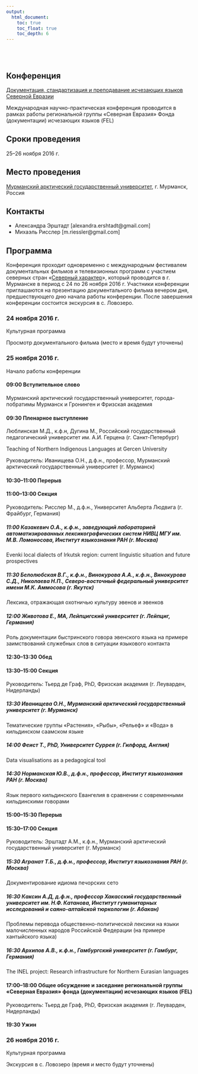 ```yaml
---
output:
  html_document:
    toc: true
    toc_float: true
    toc_depth: 6
---
```


</br>
</br>

## Конференция

[Документация, стандартизация и преподавание исчезающих языков Северной Евразии](http://langdoc.github.io/RIGNE2016/rus.html)

Международная научно-практическая конференция проводится в рамках работы региональной группы «Северная Евразия» Фонда (документации) исчезающих языков (FEL)


## Сроки проведения

25–26 ноября 2016 г.


## Место проведения

[Мурманский арктический государственный университет](http://www.mspu.edu.ru), г. Мурманск, Россия 


## Контакты

* Александра Эрштадт [alexandra.ershtadt@gmail.com]
* Михаэль Рисслер [m.riessler@gmail.com]


## Программа

Конференция проходит одновременно с международным фестивалем документальных фильмов и телевизионных программ с участием северных стран «[Северный характер](http://northchar.ru/festival_/)», который проводится в г. Мурманске в период с 24 по 26 ноября 2016 г. Участники конференции приглашаются на презентацию документального фильма вечером дня, предшествующего дню начала работы конференции. После завершения конференции состоится экскурсия в с. Ловозеро. 

### 24 ноября 2016 г.

Культурная программа

Просмотр документального фильма (место и время будут уточнены) 


### 25 ноября 2016 г. 

Начало работы конференции

#### 09:00 Вступительное слово

Мурманский арктический государственный университет, города-побратимы Мурманск и Гронинген и Фризская академия 


#### 09:30 Пленарное выступление

Люблинская М.Д., к.ф.н, Дугина М., Российский государственный педагогический университет им. А.И. Герцена (г. Санкт-Петербург)

Teaching of Northern Indigenous Languages at Gercen University

Руководитель: Иванищева О.Н., д.ф.н., профессор, Мурманский арктический государственный университет (г. Мурманск) 

#### 10:30–11:00 Перерыв

#### 11:00–13:00 Секция

Руководитель: Рисслер М., д.ф.н., Университет Альберта Людвига (г. Фрайбург, Германия)

##### 11:00 Казакевич О.А., к.ф.н., заведующий лабораторией автоматизированных лексикографических систем НИВЦ МГУ им. М.В. Ломоносова,  Институт языкознания РАН (г. Москва) 

Evenki local dialects of Irkutsk region: current linguistic situation and future prospectives

##### 11:30 Белолюбская В.Г., к.ф.н., Винокурова А.А., к.ф.н., Винокурова С.Д., Николаева Н.П., Северо-восточный федеральный университет имени М.К. Аммосова (г. Якутск)

Лексика, отражающая охотничью культуру эвенов и эвенков

##### 12:00 Животова Е., MA, Лейпцигский университет (г. Лейпциг, Германия) 

Роль документации быстринского говора эвенского языка на примере заимствований служебных слов в ситуации языкового контакта

#### 12:30–13:30 Обед

#### 13:30–15:00 Секция

Руководитель: Тьерд де Граф, PhD, Фризская академия (г. Леуварден, Нидерланды)

##### 13:30 Иванищева О.Н., Мурманский арктический государственный университет (г. Мурманск) 

Тематические группы «Растения», «Рыбы», «Рельеф» и «Вода» в кильдинском саамском языке

##### 14:00 Феист Т., PhD, Университет Суррея (г. Гилфорд, Англия) 

Data visualisations as a pedagogical tool

##### 14:30 Норманская Ю.В., д.ф.н., профессор, Институт языкознания РАН (г. Москва) 

Язык первого кильдинского Евангелия в сравнении с современными кильдинскими говорами

#### 15:00–15:30 Перерыв

#### 15:30–17:00 Секция

Руководитель: Эрштадт А.М., к.ф.н., Мурманский арктический государственный университет (г. Мурманск)

##### 15:30 Агранат Т.Б., д.ф.н., профессор, Институт языкознания РАН (г. Москва) 

Документирование идиома печорских сето

##### 16:30 Каксин А.Д, д.ф.н., профессор  Хакасский государственный университет им. Н.Ф. Катанова, Институт гуманитарных исследований и саяно-алтайской тюркологии (г. Абакан) 

Проблемы перевода общественно-политической лексики на языки малочисленных народов Российской Федерации (на примере хантыйского языка)

##### 16:30 Архипов А.В., к.ф.н., Гамбургский университет (г. Гамбург, Германия) 

The INEL project: Research infrastructure for Northern Eurasian languages

#### 17:00–18:00 Общее обсуждение и заседание региональной группы «Северная Евразия» фонда (документации) исчезающих языков (FEL) 

Руководитель: Тьерд де Граф, PhD, Фризская академия (г. Леуварден, Нидерланды) 

#### 19:30 Ужин


### 26 ноября 2016 г.

Культурная программа

Экскурсия в с. Ловозеро (время и место будут уточнены) 
